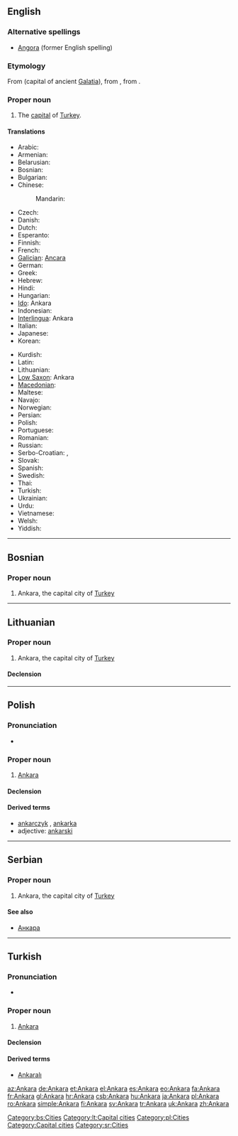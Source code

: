 {{wikipedia}}
{{also|ankara}}
==English==

===Alternative spellings===
* [[Angora]] (former English spelling)

===Etymology===
From {{etyl|la}} {{term|Ancyra|lang=la}} (capital of ancient [[Galatia]]), from {{etyl|grc}} {{term|Ἄγκυρα||sc=Polytonic|tr=Ankura|lang=grc}}, from {{term|ἄγκυρα||anchor|sc=Polytonic|tr=ankura|lang=grc}}.

===Proper noun===
{{infl|en|proper noun}}

# The [[capital]] of [[Turkey]].

====Translations====
{{trans-top|capital of Turkey}}
* Arabic: {{t|ar|أنقرة|f|tr='anqára}}
* Armenian: {{t-|hy|Անկարա|tr=Ankara}}
* Belarusian: {{t-|be|Анкара|f|tr=Ankará|xs=Belarusian}}
* Bosnian: {{t-|bs|Ankara|f}}
* Bulgarian: {{t+|bg|Анкара|f|tr=Ankara}}
* Chinese:
*: Mandarin: {{t|cmn|安卡拉|tr=Ānkǎlā|sc=Hani}}
* Czech: {{t-|cs|Ankara}}
* Danish: {{t-|da|Ankara}}
* Dutch: {{t-|nl|Ankara}}
* Esperanto: {{t+|eo|Ankara|xs=Esperanto}}
* Finnish: {{t+|fi|Ankara}}
* French: {{t+|fr|Ankara}}
* [[Galician]]: [[Ancara]]
* German: {{t+|de|Ankara|n}}
* Greek: {{t+|el|Άγκυρα|f|tr=Ánkyra}}
* Hebrew: {{t|he|אנקרה|f|tr=Ankara}}
* Hindi: {{t|hi|अंकारा|tr=aṅkārā|xs=Hindi}}
* Hungarian: {{t+|hu|Ankara}}
* [[Ido]]: Ankara
* Indonesian: {{t-|id|Ankara|xs=Indonesian}}
* [[Interlingua]]: Ankara
* Italian: {{t-|it|Ankara|f}}
* Japanese: {{t-|ja|アンカラ|tr=Ankara}}
* Korean: {{t+|ko|앙카라|tr=Angkara|sc=Hang}}
{{trans-mid}}
* Kurdish: {{t+|ku|Enqere}}
* Latin: {{t+|la|Ancyra|f}}
* Lithuanian: {{t-|lt|Ankara|xs=Lithuanian}}
* [[Low Saxon]]: Ankara
* [[Macedonian]]: {{t-|mk|Анкара|f|tr=Ánkara}}
* Maltese: {{t-|mt|Ankara|xs=Maltese}}
* Navajo: {{tø|nv|Ankʼawa}}
* Norwegian: {{t-|no|Ankara}}
* Persian: {{t-|fa|آنکارا|tr=Ankara|xs=Persian}}
* Polish: {{t+|pl|Ankara|f}}
* Portuguese: {{t|pt|Ancara|f}}
* Romanian: {{t+|ro|Ankara}}
* Russian: {{t-|ru|Анкара|f|tr=Ankará}}
* Serbo-Croatian: {{tø|sh|Анкара|f|sc=Cyrl|xs=Serbo-Croatian}},  {{tø|sh|Ankara|f|xs=Serbo-Croatian}}
* Slovak: {{t-|sk|Ankara|f}}
* Spanish: {{t+|es|Angora|f}}
* Swedish: {{t+|sv|Ankara}}
* Thai: {{t|th|อังการา|tr=angkaaraa}}
* Turkish: {{t+|tr|Ankara}}
* Ukrainian: {{t-|uk|Анкара|f|tr=Ankará|xs=Ukrainian}}
* Urdu: {{t|ur|انقرہ|xs=Urdu}}
* Vietnamese: {{t-|vi|Ankara|xs=Vietnamese}}
* Welsh: {{t-|cy|Ankara|xs=Welsh}}
* Yiddish: {{t|yi|אנקארא|n|tr=Ankara|sc=yi-Hebr|xs=Yiddish}}
{{trans-bottom}}

----

==Bosnian==

===Proper noun===
{{infl|bs|proper noun|g=f}}

# Ankara, the capital city of [[Turkey]]

[[Category:bs:Cities]]

----

==Lithuanian==
{{wikipedia|lang=lt}}

===Proper noun===
{{lt-proper noun|f}}

# Ankara, the capital city of [[Turkey]]

====Declension====
{{lt-noun-f-a-unc|Ankar}}

[[Category:lt:Capital cities]]

----

==Polish==

===Pronunciation===
* {{audio|Pl-Ankara.ogg|audio}}

===Proper noun===
{{infl|pl|proper noun|g=f}}

# [[#English|Ankara]]

====Declension====
{{pl-decl-noun-sing
|Ankara
|Ankary
|Ankarze
|Ankarę
|Ankarą
|Ankarze
|Ankaro
}}

====Derived terms====
* [[ankarczyk]] {{m}}, [[ankarka]] {{f}}
* adjective: [[ankarski]]

[[Category:pl:Cities]]

----

==Serbian==

===Proper noun===
{{infl|sr|proper noun|g=f}}

# Ankara, the capital city of [[Turkey]]

====See also====
* [[Анкара#Serbian|Анкара]]

[[Category:Capital cities]]
[[Category:sr:Cities]]

----

==Turkish==

===Pronunciation===
* {{IPA|['ɑn.kɑ.ɾɑ]|lang=tr}}

===Proper noun===
{{infl|tr|proper noun}}

# [[Ankara#English|Ankara]]

====Declension====
{{tr-prop-v-aı}}
{{tr-poss-prop-v-aı}}

====Derived terms====
*[[Ankaralı]]

[[az:Ankara]]
[[de:Ankara]]
[[et:Ankara]]
[[el:Ankara]]
[[es:Ankara]]
[[eo:Ankara]]
[[fa:Ankara]]
[[fr:Ankara]]
[[gl:Ankara]]
[[hr:Ankara]]
[[csb:Ankara]]
[[hu:Ankara]]
[[ja:Ankara]]
[[pl:Ankara]]
[[ro:Ankara]]
[[simple:Ankara]]
[[fi:Ankara]]
[[sv:Ankara]]
[[tr:Ankara]]
[[uk:Ankara]]
[[zh:Ankara]]